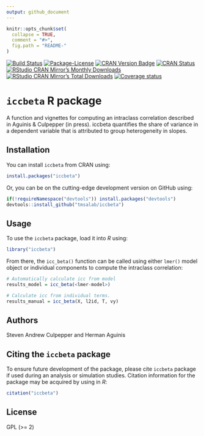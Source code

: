 ```yaml
---
output: github_document
---
```


<!-- README.md is generated from README.Rmd. Please edit that file -->

```r
knitr::opts_chunk$set(
  collapse = TRUE,
  comment = "#>",
  fig.path = "README-"
)
```

[![Build Status](https://travis-ci.org/tmsalab/iccbeta.svg)](https://travis-ci.org/tmsalab/iccbeta)
[![Package-License](http://img.shields.io/badge/license-GPL%20(%3E=2)-brightgreen.svg?style=flat)](http://www.gnu.org/licenses/gpl-2.0.html)
[![CRAN Version Badge](http://www.r-pkg.org/badges/version/iccbeta)](https://cran.r-project.org/package=iccbeta)
[![CRAN Status](https://cranchecks.info/badges/worst/iccbeta)](https://cran.r-project.org/web/checks/check_results_iccbeta.html)
[![RStudio CRAN Mirror's Monthly Downloads](http://cranlogs.r-pkg.org/badges/iccbeta?color=brightgreen)](http://www.r-pkg.org/pkg/iccbeta)
[![RStudio CRAN Mirror's Total Downloads](http://cranlogs.r-pkg.org/badges/grand-total/iccbeta?color=brightgreen)](http://www.r-pkg.org/pkg/iccbeta)
[![Coverage status](https://codecov.io/gh/tmsalab/iccbeta/branch/master/graph/badge.svg)](https://codecov.io/github/tmsalab/iccbeta?branch=master)

# `iccbeta` R package

A function and vignettes for computing an intraclass correlation
described in Aguinis & Culpepper (in press). iccbeta quantifies the
share of variance in a dependent variable that is attributed to group
heterogeneity in slopes.

## Installation

You can install `iccbeta` from CRAN using:

```r
install.packages("iccbeta")
```

Or, you can be on the cutting-edge development version on GitHub using:

```r
if(!requireNamespace("devtools")) install.packages("devtools")
devtools::install_github("tmsalab/iccbeta")
```

## Usage

To use the `iccbeta` package, load it into _R_ using:

```r
library("iccbeta")
```

From there, the `icc_beta()` function can be called using either `lmer()`
model object or individual components to compute the intraclass correlation:

```r
# Automatically calculate icc from model
results_model = icc_beta(<lmer-model>)

# Calculate icc from individual terms.
results_manual = icc_beta(X, l2id, T, vy)
```

## Authors

Steven Andrew Culpepper and Herman Aguinis

## Citing the `iccbeta` package

To ensure future development of the package, please cite `iccbeta`
package if used during an analysis or simulation studies. Citation information
for the package may be acquired by using in *R*:

```r
citation("iccbeta")
```

## License

GPL (>= 2)